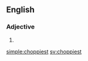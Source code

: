 ==English==

===Adjective===
{{head|en|adjective superlative form}}

# {{en-superlative of|choppy}}

[[simple:choppiest]]
[[sv:choppiest]]